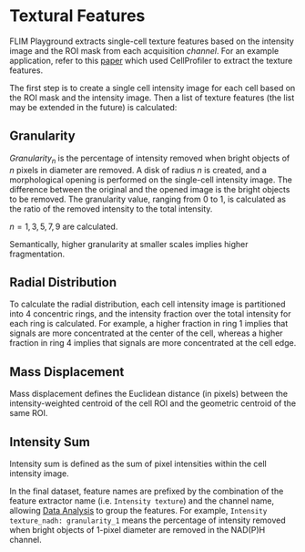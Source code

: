 # Textural Features {#sec-intensity-texture}
FLIM Playground extracts single-cell texture features based on the intensity image and the ROI mask from each acquisition *channel*. For an example application, refer to this [paper](https://pubmed.ncbi.nlm.nih.gov/31081599/) which used CellProfiler to extract the texture features. 

The first step is to create a single cell intensity image for each cell based on the ROI mask and the intensity image. Then a list of texture features (the list may be extended in the future) is calculated:  

## Granularity
$Granularity_n$ is the percentage of intensity removed when bright objects of $n$ pixels in diameter are removed. A disk of radius $n$ is created, and a morphological opening is performed on the single-cell intensity image. The difference between the original and the opened image is the bright objects to be removed. The granularity value, ranging from 0 to 1, is calculated as the ratio of the removed intensity to the total intensity. 

$n = 1, 3, 5, 7, 9$ are calculated. 

Semantically, higher granularity at smaller scales implies higher fragmentation. 

## Radial Distribution
To calculate the radial distribution, each cell intensity image is partitioned into $4$ concentric rings, and the intensity fraction over the total intensity for each ring is calculated. For example, a higher fraction in ring 1 implies that signals are more concentrated at the center of the cell, whereas a higher fraction in ring 4 implies that signals are more concentrated at the cell edge.

## Mass Displacement
Mass displacement defines the Euclidean distance (in pixels) between the intensity-weighted centroid of the cell ROI and the geometric centroid of the same ROI.

## Intensity Sum
Intensity sum is defined as the sum of pixel intensities within the cell intensity image.

In the final dataset, feature names are prefixed by the combination of the feature extractor name (i.e. `Intensity texture`) and the channel name, allowing [Data Analysis](data_analysis.qmd) to group the features. For example, `Intensity texture_nadh: granularity_1` means the percentage of intensity removed when bright objects of 1-pixel diameter are removed in the NAD(P)H channel. 
